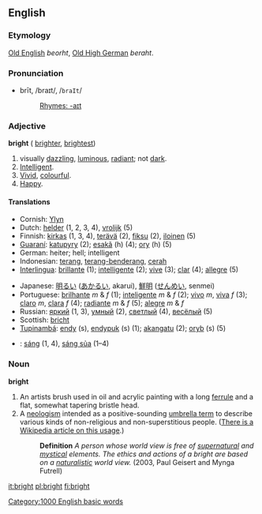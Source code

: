 ==English==
{{rank|occasion|enemy|perfect|730|bright|scarcely|Paris|expression}}

===Etymology===
[[Old English]] ''beorht'', [[Old High German]] ''beraht''.

===Pronunciation===
*brīt, /braɪt/, /<tt>braIt</tt>/
*:[[Rhymes:English:-aɪt|Rhymes: -aɪt]]

===Adjective===
'''bright''' ({{compar}} [[brighter]], {{super}} [[brightest]])
# visually [[dazzling]], [[luminous]], [[radiant]]; not [[dark]].
# [[Intelligent]].
# [[Vivid]], [[colourful]].
# [[Happy]].

====Translations====
{{top}}
*Cornish:  [[Ylyn]]
*Dutch: [[helder]] (1, 2, 3, 4), [[vrolijk]] (5)
*Finnish: [[kirkas]] (1, 3, 4), [[terävä]] (2), [[fiksu]] (2), [[iloinen]] (5)
*[[Guaraní]]: [[katupyry]] (2); [[esakã]] (h) (4); [[ory]] (h) (5)
*German: heiter; hell; intelligent
*Indonesian: [[terang]], [[terang-benderang]], [[cerah]]
*[[Interlingua]]: [[brillante]] (1); [[intelligente]] (2); [[vive]] (3); [[clar]] (4); [[allegre]] (5)
{{mid}}
*Japanese: [[明るい]] ([[あかるい]], akarui), [[鮮明]] ([[せんめい]], senmei)
*Portuguese: [[brilhante]] ''m'' & ''f'' (1); [[inteligente]] ''m'' & ''f'' (2); [[vivo]] ''m'', [[viva]] ''f'' (3); [[claro]] ''m'', [[clara]] ''f'' (4); [[radiante]] ''m'' & ''f'' (5); [[alegre]] ''m'' & ''f''
*Russian: [[яркий]] (1, 3), [[умный]] (2), [[светлый]] (4), [[весёлый]] (5)
*Scottish: [[bricht]]
*[[Tupinambá]]: [[endy]] (s), [[endypuk]] (s) (1); [[akangatu]] (2); [[oryb]] (s) (5)
*{{vi}}: [[sáng]] (1, 4), [[sáng sủa]] (1&ndash;4)
{{bottom}}

===Noun===
'''bright'''
# An artists brush used in oil and acrylic painting with a long [[ferrule]] and a flat, somewhat tapering bristle head.
# A [[neologism]] intended as a positive-sounding [[umbrella term]] to describe various kinds of non-religious and non-superstitious people. ([[w:Bright (noun)|There is a Wikipedia article on this usage]].)
#: '''Definition''' ''A person whose world view is free of [[supernatural]] and [[mystical]] elements. The ethics and actions of a bright are based on a [[naturalistic]] world view.'' (2003, Paul Geisert and Mynga Futrell)

[[Category:1000 English basic words]]

[[it:bright]]
[[pl:bright]]
[[fi:bright]]